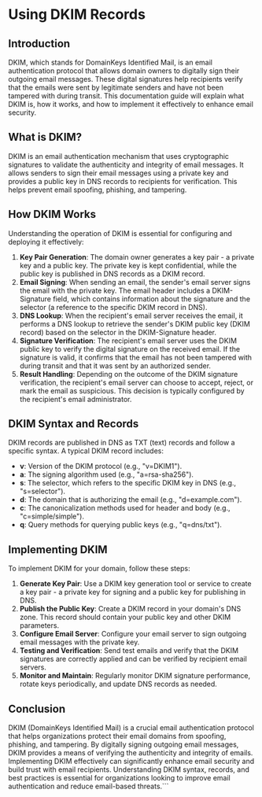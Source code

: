 # Using DKIM Records

## Introduction
DKIM, which stands for DomainKeys Identified Mail, is an email authentication protocol that allows domain owners to digitally sign their outgoing email messages. These digital signatures help recipients verify that the emails were sent by legitimate senders and have not been tampered with during transit. This documentation guide will explain what DKIM is, how it works, and how to implement it effectively to enhance email security.

## What is DKIM?
DKIM is an email authentication mechanism that uses cryptographic signatures to validate the authenticity and integrity of email messages. It allows senders to sign their email messages using a private key and provides a public key in DNS records to recipients for verification. This helps prevent email spoofing, phishing, and tampering.

## How DKIM Works
Understanding the operation of DKIM is essential for configuring and deploying it effectively:

1. **Key Pair Generation**: The domain owner generates a key pair - a private key and a public key. The private key is kept confidential, while the public key is published in DNS records as a DKIM record.
2. **Email Signing**: When sending an email, the sender's email server signs the email with the private key. The email header includes a DKIM-Signature field, which contains information about the signature and the selector (a reference to the specific DKIM record in DNS).
3. **DNS Lookup**: When the recipient's email server receives the email, it performs a DNS lookup to retrieve the sender's DKIM public key (DKIM record) based on the selector in the DKIM-Signature header.
4. **Signature Verification**: The recipient's email server uses the DKIM public key to verify the digital signature on the received email. If the signature is valid, it confirms that the email has not been tampered with during transit and that it was sent by an authorized sender.
5. **Result Handling**: Depending on the outcome of the DKIM signature verification, the recipient's email server can choose to accept, reject, or mark the email as suspicious. This decision is typically configured by the recipient's email administrator.

## DKIM Syntax and Records
DKIM records are published in DNS as TXT (text) records and follow a specific syntax. A typical DKIM record includes:

- **v**: Version of the DKIM protocol (e.g., "v=DKIM1").
- **a**: The signing algorithm used (e.g., "a=rsa-sha256").
- **s**: The selector, which refers to the specific DKIM key in DNS (e.g., "s=selector").
- **d**: The domain that is authorizing the email (e.g., "d=example.com").
- **c**: The canonicalization methods used for header and body (e.g., "c=simple/simple").
- **q**: Query methods for querying public keys (e.g., "q=dns/txt").

## Implementing DKIM
To implement DKIM for your domain, follow these steps:

1. **Generate Key Pair**: Use a DKIM key generation tool or service to create a key pair - a private key for signing and a public key for publishing in DNS.
2. **Publish the Public Key**: Create a DKIM record in your domain's DNS zone. This record should contain your public key and other DKIM parameters.
3. **Configure Email Server**: Configure your email server to sign outgoing email messages with the private key.
4. **Testing and Verification**: Send test emails and verify that the DKIM signatures are correctly applied and can be verified by recipient email servers.
5. **Monitor and Maintain**: Regularly monitor DKIM signature performance, rotate keys periodically, and update DNS records as needed.

## Conclusion
DKIM (DomainKeys Identified Mail) is a crucial email authentication protocol that helps organizations protect their email domains from spoofing, phishing, and tampering. By digitally signing outgoing email messages, DKIM provides a means of verifying the authenticity and integrity of emails. Implementing DKIM effectively can significantly enhance email security and build trust with email recipients. Understanding DKIM syntax, records, and best practices is essential for organizations looking to improve email authentication and reduce email-based threats.```
